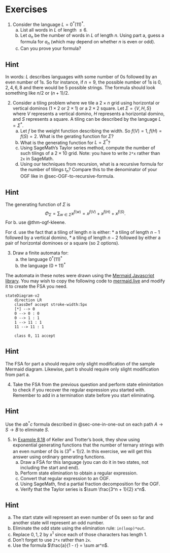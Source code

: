 <script src="https://sagecell.sagemath.org/static/embedded_sagecell.js"></script>
<script>sagecell.makeSagecell({"inputLocation": ".sage"});</script>

# Exercises

1. Consider the language $L = 0^*(11)^*$.
    a) List all words in $L$ of length $\le 6$.
    b) Let $a_n$ be the number of words in $L$ of length $n$. Using part a, guess a formula for $a_n$ (which may depend on whether $n$ is even or odd).
    c) Can you prove your formula?


::: {.callout-tip collapse="true"}
## Hint
In words: $L$ describes languages with some number of $0$s followed by an even number of $1$s. So for instance, if $n = 9$, the possible number of $1$s is $0, 2, 4, 6, 8$ and there would be $5$ possible strings. The formula should look something like $n/2$ or $(n + 1)/2$.
:::

2. Consider a tiling problem where we tile a $2 \times n$ grid using horizontal or vertical dominos ($1 \times 2$ or $2 \times 1$) or a $2 \times 2$ square. Let $\Sigma = \{V, H, S\}$ where $V$ represents a vertical domino, $H$ represents a horizontal domino, and $S$ represents a square. A tiling can be described by the language $L = \Sigma^*$.
    a) Let $f$ be the weight function describing the width. So $f(V) = 1, f(H) = f(S) = 2$. What is the gerating function for $\Sigma$?
    b) What is the generating function for $L = \Sigma^*$?
    c) Using SageMath's Taylor series method, compute the number of such tilings of a $2 \times 10$ grid. Note: you have to write `2*x` rather than `2x` in SageMath.
    d) Using our techniques from recursion, what is a recursive formula for the number of tilings $t_n$? Compare this to the denominator of your OGF like in @sec-OGF-to-recursive-formula.

<div class="sage">
<script type="text/x-sage">
%display latex
OGF = 1/(1 - 2*x) # Modify this as appropriate
OGF.taylor(x, 0, 10) # Taylor series in x, centered at x = 0, of order 10
</script>
</div>

::: {.callout-tip collapse="true"}
## Hint
The generating function of $\Sigma$ is
$$
\Phi_\Sigma = \sum_{w \in \Sigma} x^{f(w)} = x^{f(V)} + x^{f(H)} + x^{f(S)}.
$$
For b. use @thm-ogf-kleene.

For d. use the fact that a tiling of length $n$ is either:
* a tiling of length $n - 1$ followed by a vertical domino,
* a tiling of length $n - 2$ followed by either a pair of horizontal dominoes or a square (so $2$ options).
:::

3. Draw a finite automata for:
    a) the language $0^*(11)^*$
    b) the language $(0 + 11)^*$

The automata in these notes were drawn using the [Mermaid Javascript library](https://mermaid.js.org/). You may wish to copy the following code to [mermaid.live](https://mermaid.live/) and modify it to create the FSA you need.

```mermaid
stateDiagram-v2
    direction LR
    classDef accept stroke-width:5px
    [*] --> 0
    0 --> 0 : 0
    0 --> 1 : 1
    1 --> 11 : 1
    11 --> 11 : 1

    class 0, 11 accept
```

::: {.callout-tip collapse="true"}
## Hint
The FSA for part a should require only slight modification of the sample Mermaid diagram. Likewise, part b should require only slight modification from part a.
:::

4. Take the FSA from the previous question and perform state eliminitation to check if you recover the regular expression you started with. Remember to add in a termination state before you start eliminating.

::: {.callout-tip collapse="true"}
## Hint
Use the $ab^*c$ formula described in @sec-one-in-one-out on each path $A \to S \to B$ to eliminate $S$.
:::

5. In [Example 8.18](https://www.appliedcombinatorics.org/book/s_genfunction_exponential.html#example-60) of Keller and Trotter's book, they show using exponential generating functions that the number of ternary strings with an even number of $0$s is $(3^n + 1)/2$. In this exercise, we will get this answer using ordinary generating functions.
    a) Draw a FSA for this language (you can do it in two states, not including the start and end).
    b) Perform state elimination to obtain a regular expression.
    c) Convert that regular expression to an OGF.
    d) Using SageMath, find a partial fraction decomposition for the OGF.
    e) Verify that the Taylor series is $\sum \frac{3^n + 1}{2} x^n$.

<div class="sage">
<script type="text/x-sage">
%display latex
OGF = 1/(1 - 2*x - 3*x^2) # Modify this as appropriate
OGF.partial_fraction()
</script>
</div>

::: {.callout-tip collapse="true"}
## Hint
a) The start state will represent an even number of $0$s seen so far and another state will represent an odd number.
b) Eliminate the odd state using the elimination rule: `in(loop)*out`.
c) Replace $0, 1, 2$ by $x^1$ since each of those characters has length $1$.
d) Don't forget to use `2*x` rather than `2x`.
e) Use the formula $\frac{a}{1 - r} = \sum ar^n$.
:::
